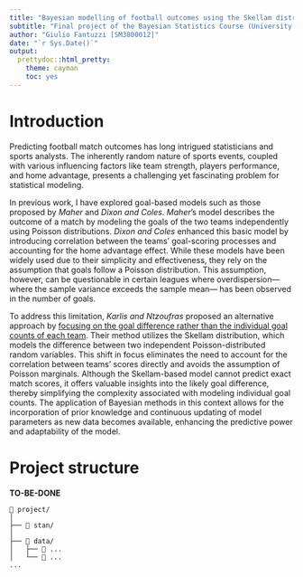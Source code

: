 ```yaml
---
title: "Bayesian modelling of football outcomes using the Skellam distribution"
subtitle: "Final project of the Bayesian Statistics Course (University of Trieste, Master's degree in DSAI)"
author: "Giulio Fantuzzi [SM3800012]"
date: "`r Sys.Date()`"
output: 
  prettydoc::html_pretty:
    theme: cayman
    toc: yes
---
```

<style>
.page-header {
  color: #fff;
  text-align: center;
  background-image: url('wallpaper.jpeg'); /* Replace 'path/to/your/image.jpg' with the actual path to your image */
  background-size: cover; /* Ensures the image covers the entire area */
  background-repeat: no-repeat; /* Prevents the image from repeating */
  position: relative;
}
</style>


# Introduction

Predicting football match outcomes has long intrigued statisticians and sports analysts. The inherently random nature of sports events, coupled with various influencing factors like team strength, players performance, and home advantage, presents a challenging yet fascinating problem for statistical modeling.

In previous work, I have explored goal-based models such as those proposed by *Maher* and *Dixon and Coles*. *Maher*'s model describes the outcome of a match by modeling the goals of the two teams independently using Poisson distributions. *Dixon and Coles* enhanced this basic model by introducing correlation between the teams' goal-scoring processes and accounting for the home advantage effect. While these models have been widely used due to their simplicity and effectiveness, they rely on the assumption that goals follow a Poisson distribution. This assumption, however, can be questionable in certain leagues where overdispersion—where the sample variance exceeds the sample mean— has been observed in the number of goals.

To address this limitation, *Karlis and Ntzoufras* proposed an alternative approach by <u>focusing on the goal difference rather than the individual goal counts of each team</u>. Their method utilizes the Skellam distribution, which models the difference between two independent Poisson-distributed random variables. This shift in focus eliminates the need to account for the correlation between teams' scores directly and avoids the assumption of Poisson marginals. Although the Skellam-based model cannot predict exact match scores, it offers valuable insights into the likely goal difference, thereby simplifying the complexity associated with modeling individual goal counts. The application of Bayesian methods in this context allows for the incorporation of prior knowledge and continuous updating of model parameters as new data becomes available, enhancing the predictive power and adaptability of the model.

# Project structure

**TO-BE-DONE**
```
📂 project/
│ 
├── 📂 stan/
│ 
├── 📂 data/ 
│   ├── 📄 ...
│   └── 📄 ...
...
```

